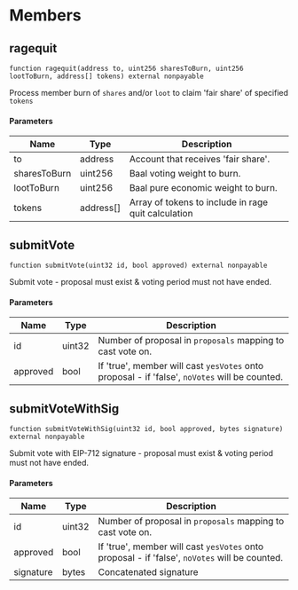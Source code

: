 # Members

## ragequit

```solidity
function ragequit(address to, uint256 sharesToBurn, uint256 lootToBurn, address[] tokens) external nonpayable
```

Process member burn of `shares` and/or `loot` to claim &#39;fair share&#39; of specified `tokens`



#### Parameters

| Name | Type | Description |
|---|---|---|
| to | address | Account that receives &#39;fair share&#39;. |
| sharesToBurn | uint256 | Baal voting weight to burn. |
| lootToBurn | uint256 | Baal pure economic weight to burn. |
| tokens | address[] | Array of tokens to include in rage quit calculation |



## submitVote

```solidity
function submitVote(uint32 id, bool approved) external nonpayable
```

Submit vote - proposal must exist &amp; voting period must not have ended.



#### Parameters

| Name | Type | Description |
|---|---|---|
| id | uint32 | Number of proposal in `proposals` mapping to cast vote on. |
| approved | bool | If &#39;true&#39;, member will cast `yesVotes` onto proposal - if &#39;false&#39;, `noVotes` will be counted. |



## submitVoteWithSig

```solidity
function submitVoteWithSig(uint32 id, bool approved, bytes signature) external nonpayable
```

Submit vote with EIP-712 signature - proposal must exist &amp; voting period must not have ended.



#### Parameters

| Name | Type | Description |
|---|---|---|
| id | uint32 | Number of proposal in `proposals` mapping to cast vote on. |
| approved | bool | If &#39;true&#39;, member will cast `yesVotes` onto proposal - if &#39;false&#39;, `noVotes` will be counted. |
| signature | bytes | Concatenated signature |

